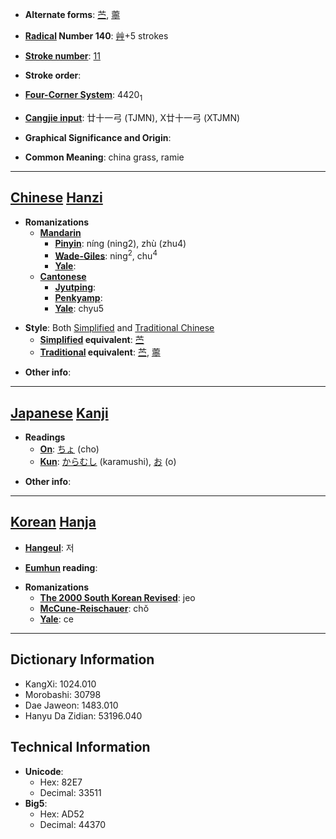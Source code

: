 * '''Alternate forms''': [[苎]], [[薴]]

* '''[[Wiktionary:Chinese radical index| Radical]] Number 140''': [[Wiktionary:Chinese radical index 艸|艸]]+5 strokes

* '''[[Wiktionary:Chinese total strokes index|Stroke number]]''': [[Wiktionary:Chinese total strokes index 11|11]]

* '''Stroke order''': 

* '''[[Wiktionary:Chinese four corner index|Four-Corner System]]''': 4420<sub>1</sub>

* '''[[Wiktionary:Chinese Cangjie index|Cangjie input]]''': 廿十一弓 (TJMN), X廿十一弓 (XTJMN)

* '''Graphical Significance and Origin''': 

* '''Common Meaning''': china grass, ramie

----

== [[Chinese]] [[Hanzi]] ==

* '''Romanizations'''
** '''[[Mandarin]]'''
*** '''[[Pinyin]]''': níng (ning2), zhù (zhu4)
*** '''[[Wade-Giles]]''': ning<sup>2</sup>, chu<sup>4</sup>
*** '''[[Yale]]''': 
** '''[[Cantonese]]'''
*** '''[[Jyutping]]''':
*** '''[[Penkyamp]]''': 
*** '''[[Yale]]''': chyu5

* '''Style''': Both [[Simplified Chinese|Simplified]] and [[Traditional Chinese]]
** '''[[Simplified Chinese|Simplified]] equivalent''': [[苎]]
** '''[[Traditional Chinese|Traditional]] equivalent''': [[苎]], [[薴]]

* '''Other info''': 

----

== [[Japanese]] [[Kanji]] ==

* '''Readings'''
** '''[[On]]''': [[ちょ]] (cho)
** '''[[Kun]]''': [[からむし]] (karamushi), [[お]] (o)

* '''Other info''':  

----

== [[Korean]] [[Hanja]] ==

* '''[[Hangeul]]''': 저

* '''[[Eumhun]] reading''': 

* '''Romanizations'''
** '''[[The 2000 South Korean Revised Romanization|The 2000 South Korean Revised]]''': jeo
** '''[[McCune-Reischauer]]''': chŏ
** '''[[Yale]]''': ce

----

== Dictionary Information ==

* KangXi: 1024.010
* Morobashi: 30798
* Dae Jaweon: 1483.010
* Hanyu Da Zidian: 53196.040

== Technical Information ==

* '''Unicode''':
** Hex: 82E7
** Decimal: 33511
* '''Big5''':
** Hex: AD52
** Decimal: 44370